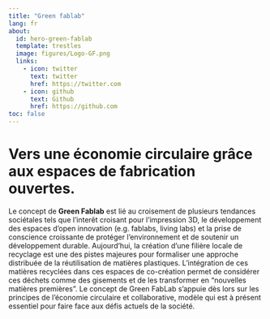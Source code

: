 ```yaml
---
title: "Green fablab"
lang: fr
about:
  id: hero-green-fablab
  template: trestles
  image: figures/Logo-GF.png
  links:
    - icon: twitter
      text: twitter
      href: https://twitter.com
    - icon: github
      text: Github
      href: https://github.com
toc: false      
---
```


:::{#hero-green-fablab}

# Vers une économie circulaire grâce aux espaces de fabrication ouvertes. 

Le concept de **Green Fablab** est lié au croisement de plusieurs tendances sociétales tels que l'interêt croisant pour l'impression 3D, le développement des espaces d'open innovation (e.g. fablabs, living labs) et la prise de conscience croissante de protéger l'environnement et de soutenir un développement durable. Aujourd'hui, la création d'une filière locale de recyclage est une des pistes majeures pour formaliser une approche distribuée de la réutilisation de matières plastiques. L'intégration de ces matières recyclées dans ces espaces de co-création permet de considérer ces déchets comme des gisements et de les transformer en "nouvelles matières premières". Le concept de Green FabLab s'appuie dès lors sur les principes de l'économie circulaire et collaborative, modèle qui est à présent essentiel pour faire face aux défis actuels de la société.

:::



